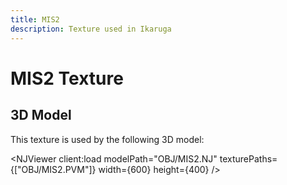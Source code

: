 ```yaml
---
title: MIS2
description: Texture used in Ikaruga
---
```



# MIS2 Texture

<PVMViewer
  client:load
  filePath="OBJ/MIS2.PVM"
/>


## 3D Model

This texture is used by the following 3D model:

<NJViewer
  client:load
  modelPath="OBJ/MIS2.NJ"
  texturePaths={["OBJ/MIS2.PVM"]}
  width={600}
  height={400}
/>
